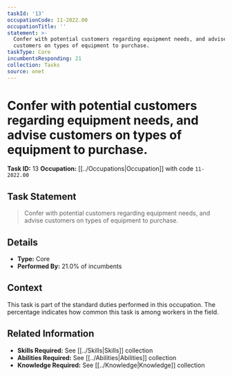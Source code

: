 ```yaml
---
taskId: '13'
occupationCode: 11-2022.00
occupationTitle: ''
statement: >-
  Confer with potential customers regarding equipment needs, and advise
  customers on types of equipment to purchase.
taskType: Core
incumbentsResponding: 21
collection: Tasks
source: onet
---
```

# Confer with potential customers regarding equipment needs, and advise customers on types of equipment to purchase.

**Task ID:** 13
**Occupation:** [[../Occupations|Occupation]] with code `11-2022.00`

## Task Statement

> Confer with potential customers regarding equipment needs, and advise customers on types of equipment to purchase.

## Details

- **Type:** Core
- **Performed By:** 21.0% of incumbents

## Context

This task is part of the standard duties performed in this occupation. The percentage indicates how common this task is among workers in the field.

## Related Information

- **Skills Required:** See [[../Skills|Skills]] collection
- **Abilities Required:** See [[../Abilities|Abilities]] collection
- **Knowledge Required:** See [[../Knowledge|Knowledge]] collection
